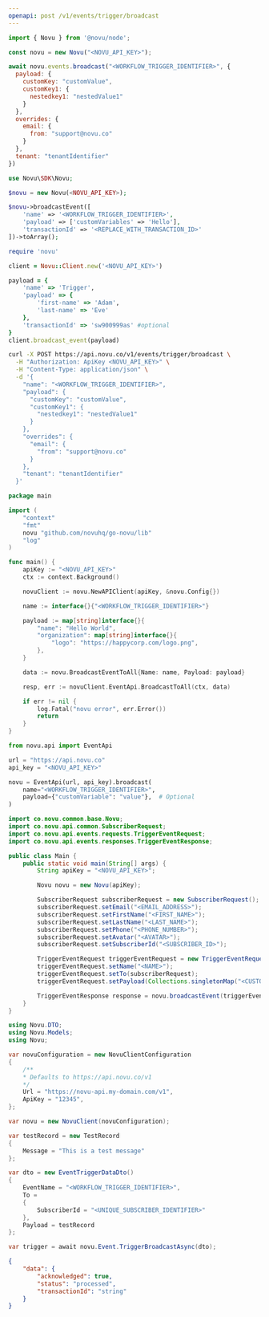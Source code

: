 ```yaml
---
openapi: post /v1/events/trigger/broadcast
---
```


<Snippet file="apikey-warning.mdx" />

<RequestExample>

```javascript Node.js
import { Novu } from '@novu/node';

const novu = new Novu("<NOVU_API_KEY>");

await novu.events.broadcast("<WORKFLOW_TRIGGER_IDENTIFIER>", {
  payload: {
    customKey: "customValue",
    customKey1: {
      nestedkey1: "nestedValue1"
    }
  },
  overrides: {
    email: {
      from: "support@novu.co"
    }
  },
  tenant: "tenantIdentifier"
})
```

```php PHP
use Novu\SDK\Novu;

$novu = new Novu(<NOVU_API_KEY>);

$novu->broadcastEvent([
    'name' => '<WORKFLOW_TRIGGER_IDENTIFIER>',
    'payload' => ['customVariables' => 'Hello'],
    'transactionId' => '<REPLACE_WITH_TRANSACTION_ID>'
])->toArray();
```

```ruby Ruby
require 'novu'

client = Novu::Client.new('<NOVU_API_KEY>')

payload = {
    'name' => 'Trigger',
    'payload' => {
        'first-name' => 'Adam',
        'last-name' => 'Eve'
    },
    'transactionId' => 'sw900999as' #optional
}
client.broadcast_event(payload)
```

```bash cURL
curl -X POST https://api.novu.co/v1/events/trigger/broadcast \
  -H "Authorization: ApiKey <NOVU_API_KEY>" \
  -H "Content-Type: application/json" \
  -d '{
    "name": "<WORKFLOW_TRIGGER_IDENTIFIER>",
    "payload": {
      "customKey": "customValue",
      "customKey1": {
        "nestedkey1": "nestedValue1"
      }
    },
    "overrides": {
      "email": {
        "from": "support@novu.co"
      }
    },
    "tenant": "tenantIdentifier"
  }'
```

```go Go
package main

import (
	"context"
	"fmt"
	novu "github.com/novuhq/go-novu/lib"
	"log"
)

func main() {
	apiKey := "<NOVU_API_KEY>"
	ctx := context.Background()

	novuClient := novu.NewAPIClient(apiKey, &novu.Config{})

    name := interface{}{"<WORKFLOW_TRIGGER_IDENTIFIER>"}

	payload := map[string]interface{}{
		"name": "Hello World",
		"organization": map[string]interface{}{
			"logo": "https://happycorp.com/logo.png",
		},
	}

    data := novu.BroadcastEventToAll{Name: name, Payload: payload}

	resp, err := novuClient.EventApi.BroadcastToAll(ctx, data)

	if err != nil {
		log.Fatal("novu error", err.Error())
		return
	}
}
```

```python Python
from novu.api import EventApi

url = "https://api.novu.co"
api_key = "<NOVU_API_KEY>"

novu = EventApi(url, api_key).broadcast(
    name="<WORKFLOW_TRIGGER_IDENTIFIER>",
    payload={"customVariable": "value"},  # Optional
)
```

```java Java
import co.novu.common.base.Novu;
import co.novu.api.common.SubscriberRequest;
import co.novu.api.events.requests.TriggerEventRequest;
import co.novu.api.events.responses.TriggerEventResponse;

public class Main {
    public static void main(String[] args) {
        String apiKey = "<NOVU_API_KEY>";

        Novu novu = new Novu(apiKey);

        SubscriberRequest subscriberRequest = new SubscriberRequest();
        subscriberRequest.setEmail("<EMAIL_ADDRESS>");
        subscriberRequest.setFirstName("<FIRST_NAME>");
        subscriberRequest.setLastName("<LAST_NAME>");
        subscriberRequest.setPhone("<PHONE_NUMBER>");
        subscriberRequest.setAvatar("<AVATAR>");
        subscriberRequest.setSubscriberId("<SUBSCRIBER_ID>");

        TriggerEventRequest triggerEventRequest = new TriggerEventRequest();
        triggerEventRequest.setName("<NAME>"); 
        triggerEventRequest.setTo(subscriberRequest);
        triggerEventRequest.setPayload(Collections.singletonMap("<CUSTOM_VARIABLE_NAME>", "<CUSTOM_VARIABLE_VALUE>"));

        TriggerEventResponse response = novu.broadcastEvent(triggerEventRequest);
    }
}
```

```csharp .NET
using Novu.DTO;
using Novu.Models;
using Novu;

var novuConfiguration = new NovuClientConfiguration
{
    /** 
    * Defaults to https://api.novu.co/v1 
    */
    Url = "https://novu-api.my-domain.com/v1", 
    ApiKey = "12345",
};

var novu = new NovuClient(novuConfiguration);

var testRecord = new TestRecord
{
    Message = "This is a test message"
};

var dto = new EventTriggerDataDto()
{
    EventName = "<WORKFLOW_TRIGGER_IDENTIFIER>",
    To =
    {
        SubscriberId = "<UNIQUE_SUBSCRIBER_IDENTIFIER>"
    },
    Payload = testRecord
};

var trigger = await novu.Event.TriggerBroadcastAsync(dto);
```

</RequestExample>

<ResponseExample>

```json Response
{
    "data": {
        "acknowledged": true,
        "status": "processed",
        "transactionId": "string"
    }
}
```

</ResponseExample>
